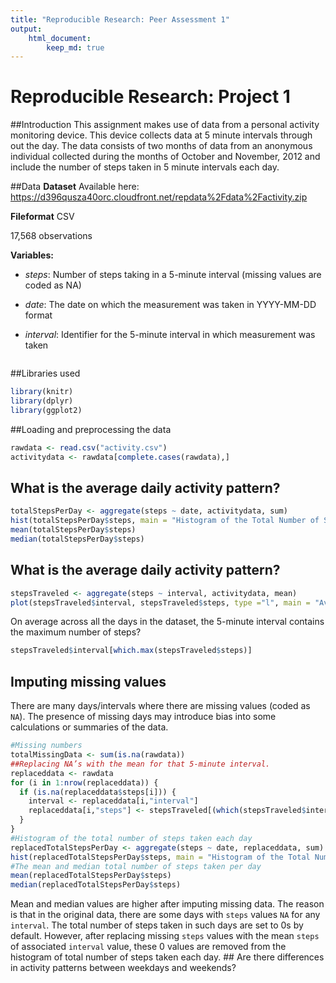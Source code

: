 ```yaml
---
title: "Reproducible Research: Peer Assessment 1"
output: 
    html_document:
        keep_md: true
---
```

# Reproducible Research: Project 1

##Introduction
This assignment makes use of data from a personal activity monitoring device. This device collects data at 5 minute intervals through out the day. The data consists of two months of data from an anonymous individual collected during the months of October and November, 2012 and include the number of steps taken in 5 minute intervals each day.

##Data
**Dataset** Available here: [https://d396qusza40orc.cloudfront.net/repdata%2Fdata%2Factivity.zip](https://d396qusza40orc.cloudfront.net/repdata%2Fdata%2Factivity.zip)

**Fileformat** CSV

17,568 observations

**Variables:**

* _steps_: Number of steps taking in a 5-minute interval (missing values are coded as NA)

* _date_: The date on which the measurement was taken in YYYY-MM-DD format

* _interval_: Identifier for the 5-minute interval in which measurement was taken

```r
```

##Libraries used 
```r
library(knitr)
library(dplyr)
library(ggplot2)
```
##Loading and preprocessing the data
```r
rawdata <- read.csv("activity.csv")
activitydata <- rawdata[complete.cases(rawdata),]
```
## What is the average daily activity pattern?
```r
totalStepsPerDay <- aggregate(steps ~ date, activitydata, sum)
hist(totalStepsPerDay$steps, main = "Histogram of the Total Number of Steps Taken Each Day", xlab = "Total Number of Steps Taken a Day")
mean(totalStepsPerDay$steps)
median(totalStepsPerDay$steps)
```
## What is the average daily activity pattern?
```r
stepsTraveled <- aggregate(steps ~ interval, activitydata, mean)
plot(stepsTraveled$interval, stepsTraveled$steps, type ="l", main = "Average Number of Steps Traveled", xlab = "Interval", ylab = "Average Number of Steps")
```
On average across all the days in the dataset, the 5-minute interval contains
the maximum number of steps?
```r
stepsTraveled$interval[which.max(stepsTraveled$steps)]
```
## Imputing missing values
There are many days/intervals where there are missing values (coded as `NA`). The presence of missing days may introduce bias into some calculations or summaries of the data.
```r
#Missing numbers
totalMissingData <- sum(is.na(rawdata))
##Replacing NA’s with the mean for that 5-minute interval.
replaceddata <- rawdata
for (i in 1:nrow(replaceddata)) {
  if (is.na(replaceddata$steps[i])) {
    interval <- replaceddata[i,"interval"]
    replaceddata[i,"steps"] <- stepsTraveled[(which(stepsTraveled$interval == interval)),"steps"]
  }
}
#Histogram of the total number of steps taken each day
replacedTotalStepsPerDay <- aggregate(steps ~ date, replaceddata, sum)
hist(replacedTotalStepsPerDay$steps, main = "Histogram of the Total Number of Steps Taken Each Day (Replaced Data)", xlab = "Total Number of Steps Taken a Day")
#The mean and median total number of steps taken per day
mean(replacedTotalStepsPerDay$steps)
median(replacedTotalStepsPerDay$steps)
```
Mean and median values are higher after imputing missing data. The reason is
that in the original data, there are some days with `steps` values `NA` for 
any `interval`. The total number of steps taken in such days are set to 0s by
default. However, after replacing missing `steps` values with the mean `steps`
of associated `interval` value, these 0 values are removed from the histogram
of total number of steps taken each day.
## Are there differences in activity patterns between weekdays and weekends?

